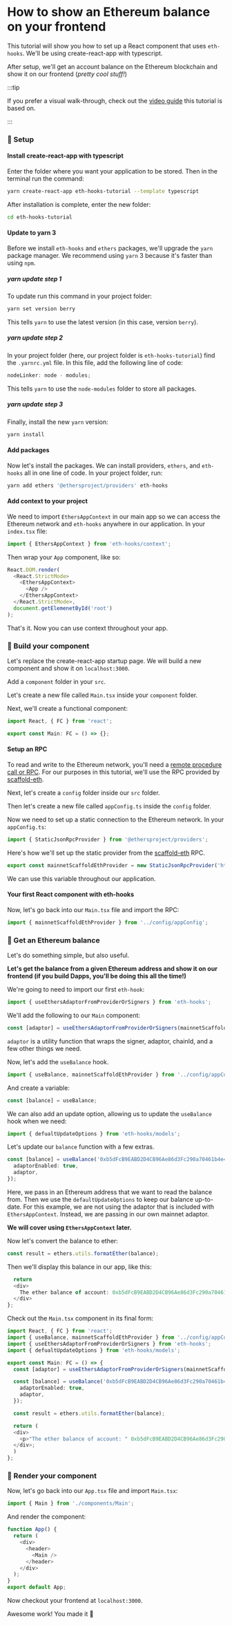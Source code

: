 # How to show an Ethereum balance on your frontend

This tutorial will show you how to set up a React component that uses `eth-hooks`. We'll be using create-react-app with typescript.

After setup, we'll get an account balance on the Ethereum blockchain and show it on our frontend (_pretty cool stuff!_)

:::tip

If you prefer a visual walk-through, check out the [video guide](https://www.youtube.com/watch?v=VsPraG4KhXY) this tutorial is based on.

:::

### 🚩 Setup

#### Install create-react-app with typescript

Enter the folder where you want your application to be stored. Then in the terminal run the command:

```bash
yarn create-react-app eth-hooks-tutorial --template typescript
```

After installation is complete, enter the new folder:

```bash
cd eth-hooks-tutorial
```

#### Update to yarn 3

Before we install `eth-hooks` and `ethers` packages, we'll upgrade the `yarn` package manager.
We recommend using `yarn` 3 because it's faster than using `npm`.

##### yarn update step 1

To update run this command in your project folder:

```bash
yarn set version berry
```

This tells `yarn` to use the latest version (in this case, version `berry`).

##### yarn update step 2

In your project folder (here, our project folder is `eth-hooks-tutorial`) find the `.yarnrc.yml` file.
In this file, add the following line of code:

```typescript
nodeLinker: node - modules;
```

This tells `yarn` to use the `node-modules` folder to store all packages.

##### yarn update step 3

Finally, install the new `yarn` version:

```bash
yarn install
```

#### Add packages

Now let's install the packages. We can install providers, `ethers`, and `eth-hooks` all in one line of code.
In your project folder, run:

```bash
yarn add ethers '@ethersproject/providers' eth-hooks
```

#### Add context to your project

We need to import `EthersAppContext` in our main app so we can access the Ethereum network and `eth-hooks` anywhere in our application.
In your `index.tsx` file:

```typescript
import { EthersAppContext } from 'eth-hooks/context';
```

Then wrap your `App` component, like so:

```typescript
React.DOM.render(
  <React.StrictMode>
    <EthersAppContext>
      <App />
    </EthersAppContext>
  </React.StrictMode>,
  document.getElemenetById('root')
);
```

That's it. Now you can use context throughout your app.

### 🚩 Build your component

Let's replace the create-react-app startup page. We will build a new component and show it on `localhost:3000`.

Add a `component` folder in your `src`.

Let's create a new file called `Main.tsx` inside your `component` folder.

Next, we'll create a functional component:

```typescript
import React, { FC } from 'react';

export const Main: FC = () => {};
```

#### Setup an RPC

To read and write to the Ethereum network, you'll need a [remote procedure call or RPC](https://ethereum.org/en/developers/docs/apis/json-rpc/).
For our purposes in this tutorial, we'll use the RPC provided by [scaffold-eth](https://github.com/scaffold-eth/scaffold-eth).

Next, let's create a `config` folder inside our `src` folder.

Then let's create a new file called `appConfig.ts` inside the `config` folder.

Now we need to set up a static connection to the Ethereum network. In your `appConfig.ts`:

```typescript
import { StaticJsonRpcProvider } from '@ethersproject/providers';
```

Here's how we'll set up the static provider from the [scaffold-eth](https://github.com/scaffold-eth/scaffold-eth) RPC.

```typescript
export const mainnetScaffoldEthProvider = new StaticJsonRpcProvider('https://rpc.scaffoldeth.io:48544');
```

We can use this variable throughout our application.

#### Your first React component with eth-hooks

Now, let's go back into our `Main.tsx` file and import the RPC:

```typescript
import { mainnetScaffoldEthProvider } from '../config/appConfig';
```

### 🚩 Get an Ethereum balance

Let's do something simple, but also useful.

**Let's get the balance from a given Ethereum address and show it on our frontend (if you build Dapps, you'll be doing this all the time!)**

We're going to need to import our first `eth-hook`:

```typescript
import { useEthersAdaptorFromProviderOrSigners } from 'eth-hooks';
```

We'll add the following to our `Main` component:

```typescript
const [adaptor] = useEthersAdaptorFromProviderOrSigners(mainnetScaffoldEthProvider);
```

`adaptor` is a utility function that wraps the signer, adaptor, chainId, and a few other things we need.

Now, let's add the `useBalance` hook.

```typescript
import { useBalance, mainnetScaffoldEthProvider } from '../config/appConfig';
```

And create a variable:

```typescript
const [balance] = useBalance;
```

We can also add an update option, allowing us to update the `useBalance` hook when we need:

```typescript
import { defualtUpdateOptions } from 'eth-hooks/models';
```

Let's update our `balance` function with a few extras.

```typescript
const [balance] = useBalance('0xb5dFcB9EABD2D4CB96Ae86d3Fc290a70461b4e42', defualtUpdateOptions(), {
  adaptorEnabled: true,
  adaptor,
});
```

Here, we pass in an Ethereum address that we want to read the balance from. Then we use the `defaultUpdateOptions` to keep our balance up-to-date.
For this example, we are not using the adaptor that is included with `EthersAppContext`. Instead, we are passing in our own mainnet adaptor.

**We will cover using `EthersAppContext` later.**

Now let's convert the balance to ether:

```typescript
const result = ethers.utils.formatEther(balance);
```

Then we'll display this balance in our app, like this:

```typescript
  return
  <div>
    The ether balance of account: 0xb5dFcB9EABD2D4CB96Ae86d3Fc290a70461b4e42 is {result.toString()}
  </div>
};
```

Check out the `Main.tsx` component in its final form:

```typescript
import React, { FC } from 'react';
import { useBalance, mainnetScaffoldEthProvider } from '../config/appConfig';
import { useEthersAdaptorFromProviderOrSigners } from 'eth-hooks';
import { defualtUpdateOptions } from 'eth-hooks/models';

export const Main: FC = () => {
  const [adaptor] = useEthersAdaptorFromProviderOrSigners(mainnetScaffoldEthProvider);

  const [balance] = useBalance('0xb5dFcB9EABD2D4CB96Ae86d3Fc290a70461b4e42', defualtUpdateOptions(), {
    adaptorEnabled: true,
    adaptor,
  });

  const result = ethers.utils.formatEther(balance);

  return (
  <div>
    <p>"The ether balance of account: " 0xb5dFcB9EABD2D4CB96Ae86d3Fc290a70461b4e42 "is " {result.toString()}<p>
  </div>;
  )
};
```

### 🚩 Render your component

Now, let's go back into our `App.tsx` file and import `Main.tsx`:

```typescript
import { Main } from './components/Main';
```

And render the component:

```typescript
function App() {
  return (
    <div>
      <header>
        <Main />
      </header>
    </div>
  );
}
export default App;
```

Now checkout your frontend at `localhost:3000`.

Awesome work! You made it 🙌
